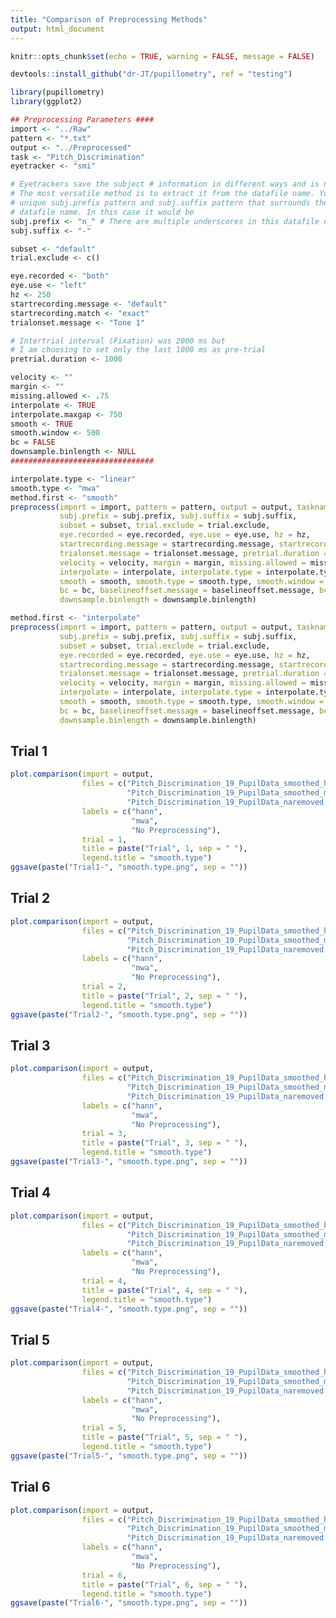 ```yaml
---
title: "Comparison of Preprocessing Methods"
output: html_document
---
```


```r
knitr::opts_chunk$set(echo = TRUE, warning = FALSE, message = FALSE)
```

```r
devtools::install_github("dr-JT/pupillometry", ref = "testing")
```

```r
library(pupillometry)
library(ggplot2)
```

```r
## Preprocessing Parameters ####
import <- "../Raw"
pattern <- "*.txt"
output <- "../Preprocessed"
task <- "Pitch_Discrimination"
eyetracker <- "smi"

# Eyetrackers save the subject # information in different ways and is not always easy to obtain
# The most versatile method is to extract it from the datafile name. You need to identify a 
# unique subj.prefix pattern and subj.suffix pattern that surrounds the subject # in the 
# datafile name. In this case it would be 
subj.prefix <- "n_" # There are multiple underscores in this datafile name so it needs to be more specific "n_"
subj.suffix <- "-"

subset <- "default"
trial.exclude <- c()

eye.recorded <- "both"
eye.use <- "left"
hz <- 250
startrecording.message <- "default"
startrecording.match <- "exact"
trialonset.message <- "Tone 1" 

# Intertrial interval (Fixation) was 2000 ms but 
# I am choosing to set only the last 1000 ms as pre-trial
pretrial.duration <- 1000

velocity <- ""
margin <- ""
missing.allowed <- .75
interpolate <- TRUE
interpolate.maxgap <- 750
smooth <- TRUE
smooth.window <- 500
bc = FALSE
downsample.binlength <- NULL
################################
```

```r
interpolate.type <- "linear"
smooth.type <- "mwa"
method.first <- "smooth"
preprocess(import = import, pattern = pattern, output = output, taskname = task, eyetracker = eyetracker,
           subj.prefix = subj.prefix, subj.suffix = subj.suffix,
           subset = subset, trial.exclude = trial.exclude,
           eye.recorded = eye.recorded, eye.use = eye.use, hz = hz,
           startrecording.message = startrecording.message, startrecording.match = startrecording.match,
           trialonset.message = trialonset.message, pretrial.duration = pretrial.duration,
           velocity = velocity, margin = margin, missing.allowed = missing.allowed,
           interpolate = interpolate, interpolate.type = interpolate.type, interpolate.maxgap = interpolate.maxgap,
           smooth = smooth, smooth.type = smooth.type, smooth.window = smooth.window, method.first = method.first,
           bc = bc, baselineoffset.message = baselineoffset.message, bc.duration = bc.duration, bc.type = bc.type,
           downsample.binlength = downsample.binlength)
```

```r
method.first <- "interpolate"
preprocess(import = import, pattern = pattern, output = output, taskname = task, eyetracker = eyetracker,
           subj.prefix = subj.prefix, subj.suffix = subj.suffix,
           subset = subset, trial.exclude = trial.exclude,
           eye.recorded = eye.recorded, eye.use = eye.use, hz = hz,
           startrecording.message = startrecording.message, startrecording.match = startrecording.match,
           trialonset.message = trialonset.message, pretrial.duration = pretrial.duration,
           velocity = velocity, margin = margin, missing.allowed = missing.allowed,
           interpolate = interpolate, interpolate.type = interpolate.type, interpolate.maxgap = interpolate.maxgap,
           smooth = smooth, smooth.type = smooth.type, smooth.window = smooth.window, method.first = method.first,
           bc = bc, baselineoffset.message = baselineoffset.message, bc.duration = bc.duration, bc.type = bc.type,
           downsample.binlength = downsample.binlength)
```

## Trial 1
```r
plot.comparison(import = output, 
                files = c("Pitch_Discrimination_19_PupilData_smoothed_hann.txt",
                          "Pitch_Discrimination_19_PupilData_smoothed_mwa.txt",
                          "Pitch_Discrimination_19_PupilData_naremoved.txt"),
                labels = c("hann",
                           "mwa",
                           "No Preprocessing"), 
                trial = 1,
                title = paste("Trial", 1, sep = " "),
                legend.title = "smooth.type") 
ggsave(paste("Trial1-", "smooth.type.png", sep = ""))
```

## Trial 2
```r
plot.comparison(import = output, 
                files = c("Pitch_Discrimination_19_PupilData_smoothed_hann.txt",
                          "Pitch_Discrimination_19_PupilData_smoothed_mwa.txt",
                          "Pitch_Discrimination_19_PupilData_naremoved.txt"),
                labels = c("hann",
                           "mwa",
                           "No Preprocessing"), 
                trial = 2,
                title = paste("Trial", 2, sep = " "),
                legend.title = "smooth.type") 
ggsave(paste("Trial2-", "smooth.type.png", sep = ""))
```

## Trial 3
```r
plot.comparison(import = output, 
                files = c("Pitch_Discrimination_19_PupilData_smoothed_hann.txt",
                          "Pitch_Discrimination_19_PupilData_smoothed_mwa.txt",
                          "Pitch_Discrimination_19_PupilData_naremoved.txt"),
                labels = c("hann",
                           "mwa",
                           "No Preprocessing"), 
                trial = 3,
                title = paste("Trial", 3, sep = " "),
                legend.title = "smooth.type") 
ggsave(paste("Trial3-", "smooth.type.png", sep = ""))
```

## Trial 4
```r
plot.comparison(import = output, 
                files = c("Pitch_Discrimination_19_PupilData_smoothed_hann.txt",
                          "Pitch_Discrimination_19_PupilData_smoothed_mwa.txt",
                          "Pitch_Discrimination_19_PupilData_naremoved.txt"),
                labels = c("hann",
                           "mwa",
                           "No Preprocessing"), 
                trial = 4,
                title = paste("Trial", 4, sep = " "),
                legend.title = "smooth.type") 
ggsave(paste("Trial4-", "smooth.type.png", sep = ""))
```

## Trial 5
```r
plot.comparison(import = output, 
                files = c("Pitch_Discrimination_19_PupilData_smoothed_hann.txt",
                          "Pitch_Discrimination_19_PupilData_smoothed_mwa.txt",
                          "Pitch_Discrimination_19_PupilData_naremoved.txt"),
                labels = c("hann",
                           "mwa",
                           "No Preprocessing"), 
                trial = 5,
                title = paste("Trial", 5, sep = " "),
                legend.title = "smooth.type") 
ggsave(paste("Trial5-", "smooth.type.png", sep = ""))
```

## Trial 6
```r
plot.comparison(import = output, 
                files = c("Pitch_Discrimination_19_PupilData_smoothed_hann.txt",
                          "Pitch_Discrimination_19_PupilData_smoothed_mwa.txt",
                          "Pitch_Discrimination_19_PupilData_naremoved.txt"),
                labels = c("hann",
                           "mwa",
                           "No Preprocessing"), 
                trial = 6,
                title = paste("Trial", 6, sep = " "),
                legend.title = "smooth.type") 
ggsave(paste("Trial6-", "smooth.type.png", sep = ""))
```

